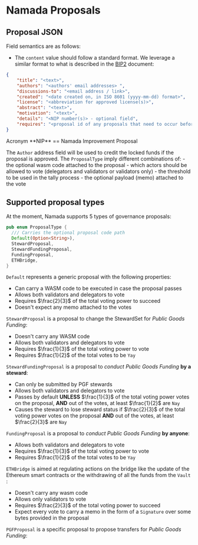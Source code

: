 
# Namada Proposals

## Proposal JSON
Field semantics are as follows:

- The `content` value should follow a standard format. 
We leverage a similar format to what is described in the [BIP2](https://github.com/bitcoin/bips/blob/master/bip-0002.mediawiki#bip-format-and-structure) document:

```json
{
    "title": "<text>",
    "authors": "<authors' email addresses> ",
    "discussions-to": "<email address / link>",
    "created": "<date created on, in ISO 8601 (yyyy-mm-dd) format>",
    "license": "<abbreviation for approved license(s)>",
    "abstract": "<text>",
    "motivation": "<text>",
    "details": "<NIP number(s)> - optional field",
    "requires": "<proposal id of any proposals that need to occur before this proposal can be implemented> -optional field",
}
```

<Callout type="info" emoji="">
    Acronym **NIP** == Namada Improvement Proposal
</Callout>

The `Author` address field will be used to credit the locked funds if the proposal is approved.
The `ProposalType` imply different combinations of:
    - the optional wasm code attached to the proposal
    - which actors should be allowed to vote (delegators and validators or validators only)
    - the threshold to be used in the tally process
    - the optional payload (memo) attached to the vote

## Supported proposal types

At the moment, Namada supports 5 types of governance proposals:

```rust
pub enum ProposalType {
  /// Carries the optional proposal code path
  Default(Option<String>),
  StewardProposal,
  StewardFundingProposal,
  FundingProposal,
  ETHBridge,
}
```

`Default` represents a generic proposal with the following properties:

- Can carry a WASM code to be executed in case the proposal passes
- Allows both validators and delegators to vote
- Requires $\frac{2}{3}$ of the total voting power to succeed
- Doesn't expect any memo attached to the votes

`StewardProposal` is a proposal to change the StewardSet for _Public Goods Funding_:

- Doesn't carry any WASM code
- Allows both validators and delegators to vote
- Requires $\frac{1}{3}$ of the total voting power to vote
- Requires $\frac{1}{2}$ of the total votes to be `Yay`

`StewardFundingProposal` is a proposal to *conduct* _Public Goods Funding_ **by a steward**:
- Can only be submitted by PGF stewards
- Allows both validators and delegators to vote
- Passes by default **UNLESS** $\frac{1}{3}$ of the total voting power votes on the proposal, **AND** out of the votes, at least $\frac{1}{2}$ are `Nay`
- Causes the steward to lose steward status if $\frac{2}{3}$ of the total voting power votes on the proposal **AND** out of the votes, at least $\frac{2}{3}$ are `Nay`

`FundingProposal` is a proposal to *conduct* _Public Goods Funding_ **by anyone**:
- Allows both validators and delegators to vote
- Requires $\frac{1}{3}$ of the total voting power to vote
- Requires $\frac{1}{2}$ of the total votes to be `Yay`


`ETHBridge` is aimed at regulating actions on the bridge like the update of the Ethereum smart contracts or the withdrawing of all the funds from the `Vault` :

- Doesn't carry any wasm code
- Allows only validators to vote
- Requires $\frac{2}{3}$ of the total voting power to succeed
- Expect every vote to carry a memo in the form of a `Signature` over some bytes provided in the proposal

`PGFProposal` is a specific proposal to propose transfers for _Public Goods Funding_:
